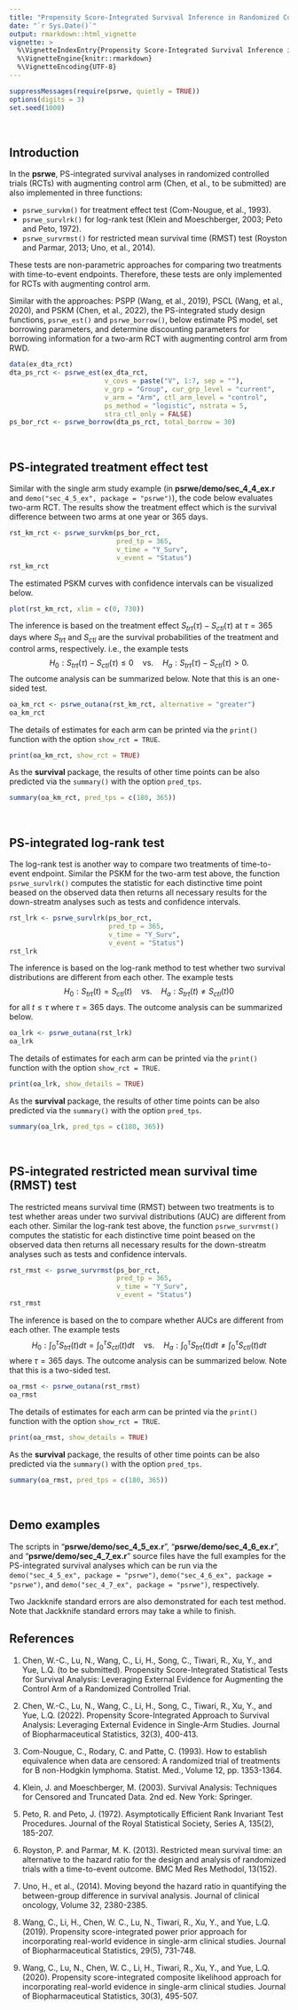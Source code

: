 ```yaml
---
title: "Propensity Score-Integrated Survival Inference in Randomized Controlled Trials (RCTs) with Augmenting Control Arm"
date: "`r Sys.Date()`"
output: rmarkdown::html_vignette
vignette: >
  %\VignetteIndexEntry{Propensity Score-Integrated Survival Inference in Randomized Controlled Trials (RCTs) with Augmenting Control Arm}
  %\VignetteEngine{knitr::rmarkdown}
  %\VignetteEncoding{UTF-8}
---
```



```r
suppressMessages(require(psrwe, quietly = TRUE))
options(digits = 3)
set.seed(1000)
```
<br>


## Introduction

In the **psrwe**, PS-integrated survival analyses
in randomized controlled trials (RCTs) with augmenting control arm
(Chen, et al., to be submitted)
are also implemented in three functions:

* `psrwe_survkm()` for treatment effect test (Com-Nougue, et al., 1993).
* `psrwe_survlrk()` for log-rank test (Klein and Moeschberger, 2003; Peto and Peto, 1972).
* `psrwe_survrmst()` for restricted mean survival time (RMST) test (Royston and Parmar, 2013; Uno, et al., 2014).

These tests are non-parametric approaches for comparing two treatments
with time-to-event endpoints.
Therefore, these tests are only implemented for RCTs with
augmenting control arm.

Similar with the approaches: PSPP (Wang, et al., 2019),
PSCL (Wang, et al., 2020), and PSKM (Chen, et al., 2022),
the PS-integrated study design functions, `psrwe_est()` and `psrwe_borrow()`,
below estimate PS model, set borrowing parameters, and determine
discounting parameters for borrowing information
for a two-arm RCT with augmenting control arm from RWD.

```r
data(ex_dta_rct)
dta_ps_rct <- psrwe_est(ex_dta_rct,
                        v_covs = paste("V", 1:7, sep = ""),
                        v_grp = "Group", cur_grp_level = "current",
                        v_arm = "Arm", ctl_arm_level = "control",
                        ps_method = "logistic", nstrata = 5,
                        stra_ctl_only = FALSE)
ps_bor_rct <- psrwe_borrow(dta_ps_rct, total_borrow = 30)
```
<br>


## PS-integrated treatment effect test

Similar with the single arm study example
(in **psrwe/demo/sec_4_4_ex.r** and `demo("sec_4_5_ex", package = "psrwe")`),
the code below evaluates two-arm RCT.
The results show the treatment effect which is
the survival difference between two arms at one year or 365 days.

```r
rst_km_rct <- psrwe_survkm(ps_bor_rct,
                           pred_tp = 365,
                           v_time = "Y_Surv",
                           v_event = "Status")
rst_km_rct
```

The estimated PSKM curves with confidence intervals can be visualized below.

```r
plot(rst_km_rct, xlim = c(0, 730))
```

The inference is based on the treatment effect
$S_{trt}(\tau) - S_{ctl}(\tau)$ at $\tau = 365$ days
where $S_{trt}$ and $S_{ctl}$ are the
survival probabilities of the treatment and control arms, respectively.
i.e., the example tests
$$
H_0: S_{trt}(\tau) - S_{ctl}(\tau) \leq 0 \quad \mbox{vs.} \quad
H_a: S_{trt}(\tau) - S_{ctl}(\tau) > 0 .
$$
The outcome analysis can be summarized below.
Note that this is an one-sided test.

```r
oa_km_rct <- psrwe_outana(rst_km_rct, alternative = "greater")
oa_km_rct
```

The details of estimates for each arm can be printed via the `print()`
function with the option `show_rct = TRUE`.

```r
print(oa_km_rct, show_rct = TRUE)
```

As the **survival** package, the results of other time points can be also
predicted via the `summary()` with the option `pred_tps`.

```r
summary(oa_km_rct, pred_tps = c(180, 365))
```
<br>


## PS-integrated log-rank test

The log-rank test is another way to compare two treatments of
time-to-event endpoint.
Similar the PSKM for the two-arm test above, the function
`psrwe_survlrk()` computes the statistic for each distinctive time point
beased on the observed data then returns all necessary results for
the down-streatm analyses such as tests and confidence intervals.

```r
rst_lrk <- psrwe_survlrk(ps_bor_rct,
                         pred_tp = 365,
                         v_time = "Y_Surv",
                         v_event = "Status")
rst_lrk
```

The inference is based on the log-rank method to test whether two survival
distributions are different from each other.
The example tests
$$
H_0: S_{trt}(t) = S_{ctl}(t) \quad \mbox{vs.} \quad
H_a: S_{trt}(t) \neq S_{ctl}(t) 0
$$
for all $t \leq \tau$ where $\tau = 365$ days.
The outcome analysis can be summarized below.

```r
oa_lrk <- psrwe_outana(rst_lrk)
oa_lrk
```

The details of estimates for each arm can be printed via the `print()`
function with the option `show_rct = TRUE`.

```r
print(oa_lrk, show_details = TRUE)
```

As the **survival** package, the results of other time points can be also
predicted via the `summary()` with the option `pred_tps`.

```r
summary(oa_lrk, pred_tps = c(180, 365))
```
<br>


## PS-integrated restricted mean survival time (RMST) test

The restricted means survival time (RMST) between two
treatments is to test whether areas under
two survival distributions (AUC) are different from each other.
Similar the log-rank test above, the function
`psrwe_survrmst()` computes the statistic for each distinctive time point
beased on the observed data then returns all necessary results for
the down-streatm analyses such as tests and confidence intervals.

```r
rst_rmst <- psrwe_survrmst(ps_bor_rct,
                           pred_tp = 365,
                           v_time = "Y_Surv",
                           v_event = "Status")
rst_rmst
```

The inference is based on the to compare whether AUCs
are different from each other.
The example tests
$$
H_0: \int_0^{\tau} S_{trt}(t) dt = \int_0^{\tau} S_{ctl}(t) dt
\quad \mbox{vs.} \quad
H_a: \int_0^{\tau} S_{trt}(t) dt \neq \int_0^{\tau} S_{ctl}(t) dt
$$
where $\tau = 365$ days.
The outcome analysis can be summarized below.
Note that this is a two-sided test.

```r
oa_rmst <- psrwe_outana(rst_rmst)
oa_rmst
```

The details of estimates for each arm can be printed via the `print()`
function with the option `show_rct = TRUE`.

```r
print(oa_rmst, show_details = TRUE)
```

As the **survival** package, the results of other time points can be also
predicted via the `summary()` with the option `pred_tps`.

```r
summary(oa_rmst, pred_tps = c(180, 365))
```
<br>


## Demo examples

The scripts in
"**psrwe/demo/sec_4_5_ex.r**",
"**psrwe/demo/sec_4_6_ex.r**", and
"**psrwe/demo/sec_4_7_ex.r**"
source files have
the full examples for the PS-integrated survival analyses which can be run via
the `demo("sec_4_5_ex", package = "psrwe")`,
`demo("sec_4_6_ex", package = "psrwe")`, and
`demo("sec_4_7_ex", package = "psrwe")`, respectively.

Two Jackknife standard errors are also demonstrated for each test method.
Note that Jackknife standard errors may take a while to finish.
<br>


## References

1. Chen, W.-C., Lu, N., Wang, C., Li, H., Song, C., Tiwari, R., Xu, Y., and
Yue, L.Q. (to be submitted).
Propensity Score-Integrated Statistical Tests for Survival Analysis:
Leveraging External Evidence for Augmenting the Control Arm of a
Randomized Controlled Trial.

2. Chen, W.-C., Lu, N., Wang, C., Li, H., Song, C., Tiwari, R., Xu, Y., and
Yue, L.Q. (2022).
Propensity Score-Integrated Approach to Survival Analysis: Leveraging External
Evidence in Single-Arm Studies.
Journal of Biopharmaceutical Statistics, 32(3), 400-413.

3. Com-Nougue, C., Rodary, C. and Patte, C. (1993).
How to establish equivalence when data are censored: A randomized trial of
treatments for B non-Hodgkin lymphoma.
Statist. Med., Volume 12, pp. 1353-1364.

4. Klein, J. and Moeschberger, M. (2003).
Survival Analysis: Techniques for Censored and Truncated Data.
2nd ed. New York: Springer.

5. Peto, R. and Peto, J. (1972).
Asymptotically Efficient Rank Invariant Test Procedures.
Journal of the Royal Statistical Society, Series A, 135(2), 185-207.

6. Royston, P. and Parmar, M. K. (2013).
Restricted mean survival time: an alternative to the hazard ratio for the
design and analysis of randomized trials with a time-to-event outcome.
BMC Med Res Methodol, 13(152).

7. Uno, H., et al., (2014).
Moving beyond the hazard ratio in quantifying the between-group difference
in survival analysis.
Journal of clinical oncology, Volume 32, 2380-2385.

8. Wang, C., Li, H., Chen, W. C., Lu, N., Tiwari, R., Xu, Y., and Yue, L.Q.
(2019).
Propensity score-integrated power prior approach for incorporating
real-world evidence in single-arm clinical studies.
Journal of Biopharmaceutical Statistics, 29(5), 731-748.

9. Wang, C., Lu, N., Chen, W. C., Li, H., Tiwari, R., Xu, Y., and Yue, L.Q.
(2020).
Propensity score-integrated composite likelihood approach for
incorporating real-world evidence in single-arm clinical studies.
Journal of Biopharmaceutical Statistics, 30(3), 495-507.

